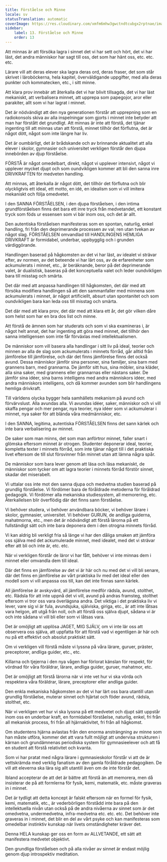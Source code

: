 ```yaml
---
title: Förståelse och Minne
locale: sv
statusTranslation: automatic
coverImage: https://res.cloudinary.com/xmfm6mhw3gwctndtcubgx2rptnae/image/upload/v1740337243/small_cover_educacion_fundamental_a051170f1c.webp
sidebar:
    label: 13. Förståelse och Minne
    order: 13
---
```

Att minnas är att försöka lagra i sinnet det vi har sett och hört, det vi har läst, det andra människor har sagt till oss, det som har hänt oss, etc. etc. etc.

Lärare vill att deras elever ska lagra deras ord, deras fraser, det som står skrivet i läroböckerna, hela kapitel, överväldigande uppgifter, med alla deras punkter och kommatecken, etc., i sitt minne.

Att klara prov innebär att återkalla det vi har blivit tillsagda, det vi har läst mekaniskt, att verbalisera minnet, att upprepa som papegojor, aror eller parakiter, allt som vi har lagrat i minnet.

Det är nödvändigt att den nya generationen förstår att upprepning som en radiokonsols skiva av alla inspelningar som gjorts i minnet inte betyder att man har förstått det grundligt. Att minnas är inte att förstå, det tjänar ingenting till att minnas utan att förstå, minnet tillhör det förflutna, det är något dött, något som inte längre har liv.

Det är oumbärligt, det är brådskande och av brinnande aktualitet att alla elever i skolor, gymnasier och universitet verkligen förstår den djupa innebörden av djup förståelse.

FÖRSTÅ är något omedelbart, direkt, något vi upplever intensivt, något vi upplever mycket djupt och som oundvikligen kommer att bli den sanna inre DRIVKRAFTEN för medveten handling.

Att minnas, att återkalla är något dött, det tillhör det förflutna och blir olyckligtvis ett ideal, ett motto, en idé, en idealism som vi vill imitera mekaniskt och följa omedvetet.

I den SANNA FÖRSTÅELSEN, i den djupa förståelsen, i den intima grundförståelsen finns det bara ett inre tryck från medvetandet, ett konstant tryck som föds ur essensen som vi bär inom oss, och det är allt.

Den autentiska förståelsen manifesteras som en spontan, naturlig, enkel handling, fri från den deprimerande processen av val; ren utan tvekan av något slag. FÖRSTÅELSEN omvandlad till HANDLINGENS HEMLIGA DRIVKRAFT är formidabel, underbar, uppbygglig och i grunden värdiggörande.

Handlingen baserad på hågkomsten av det vi har läst, av idealet vi strävar efter, av normen, av det beteende vi har lärt oss, av de erfarenheter som ackumulerats i minnet, etc., är beräknande, beror på det deprimerande valet, är dualistisk, baseras på det konceptuella valet och leder oundvikligen bara till misstag och smärta.

Det där med att anpassa handlingen till hågkomsten, det där med att försöka modifiera handlingen så att den sammanfaller med minnena som ackumulerats i minnet, är något artificiellt, absurt utan spontanitet och som oundvikligen bara kan leda oss till misstag och smärta.

Det där med att klara prov, det där med att klara ett år, det gör vilken dåre som helst som har en bra dos list och minne.

Att förstå de ämnen som har studerats och som vi ska examineras i, är något helt annat, det har ingenting att göra med minnet, det tillhör den sanna intelligensen som inte får förväxlas med intellektualismen.

De människor som vill basera alla handlingar i sitt liv på ideal, teorier och minnen av alla de slag som ackumulerats i minnets förråd, går alltid från jämförelse till jämförelse, och där det finns jämförelse finns det också avund. Dessa människor jämför sina personer, sina familjer, sina barn med grannens barn, med grannarna. De jämför sitt hus, sina möbler, sina kläder, alla sina saker, med grannens eller grannarnas eller nästans saker. De jämför sina idéer, sina barns intelligens med andra människors idéer, med andra människors intelligens, och då kommer avunden som blir handlingens hemliga drivkraft.

Till världens olycka bygger hela samhällets mekanism på avund och förvärvslust. Alla avundas alla. Vi avundas idéer, saker, människor och vi vill skaffa pengar och mer pengar, nya teorier, nya idéer som vi ackumulerar i minnet, nya saker för att blända våra medmänniskor, etc.

I den SANNA, legitima, autentiska FÖRSTÅELSEN finns det sann kärlek och inte bara verbalisering av minnet.

De saker som man minns, det som man anförtror minnet, faller snart i glömska eftersom minnet är otrogen. Studenter deponerar ideal, teorier, kompletta texter i minnets förråd, som inte tjänar något till i det praktiska livet eftersom de till slut försvinner från minnet utan att lämna några spår.

De människor som bara lever genom att läsa och läsa mekaniskt, de människor som tycker om att lagra teorier i minnets förråd förstör sinnet, skadar det miserabelt.

Vi uttalar oss inte mot den sanna djupa och medvetna studien baserad på grundlig förståelse. Vi fördömer bara de föråldrade metoderna för föråldrad pedagogik. Vi fördömer alla mekaniska studiesystem, all memorering, etc. Återkallelsen blir överflödig där det finns sann förståelse.

Vi behöver studera, vi behöver användbara böcker, vi behöver lärare i skolor, gymnasier, universitet. Vi behöver GURUN, de andliga guiderna, mahatmorna, etc., men det är nödvändigt att förstå lärorna på ett fullständigt sätt och inte bara deponera dem i den otrogna minnets förråd.

Vi kan aldrig bli verkligt fria så länge vi har den dåliga smaken att jämföra oss själva med det ackumulerade minnet, med idealet, med det vi strävar efter att bli och inte är, etc. etc.

När vi verkligen förstår de läror vi har fått, behöver vi inte minnas dem i minnet eller omvandla dem till ideal.

Där det finns en jämförelse av det vi är här och nu med det vi vill bli senare, där det finns en jämförelse av vårt praktiska liv med det ideal eller den modell som vi vill anpassa oss till, kan det inte finnas sann kärlek.

All jämförelse är avskyvärd, all jämförelse medför rädsla, avund, stolthet, etc. Rädsla för att inte uppnå det vi vill, avund på andras framsteg, stolthet eftersom vi tror oss vara överlägsna andra. Det viktiga i det praktiska liv vi lever, vare sig vi är fula, avundsjuka, själviska, giriga, etc., är att inte låtsas vara helgon, att utgå från noll, och att förstå oss själva djupt, sådana vi är och inte sådana vi vill bli eller som vi låtsas vara.

Det är omöjligt att upplösa JAGET, MIG SJÄLV, om vi inte lär oss att observera oss själva, att uppfatta för att förstå vad vi egentligen är här och nu på ett effektivt och absolut praktiskt sätt.

Om vi verkligen vill förstå måste vi lyssna på våra lärare, guruer, präster, preceptorer, andliga guider, etc., etc.

Killarna och tjejerna i den nya vågen har förlorat känslan för respekt, för vördnad för våra föräldrar, lärare, andliga guider, guruer, mahatmor, etc.

Det är omöjligt att förstå lärorna när vi inte vet hur vi ska vörda och respektera våra föräldrar, lärare, preceptorer eller andliga guider.

Den enkla mekaniska hågkomsten av det vi har lärt oss bara utantill utan grundlig förståelse, muterar sinnet och hjärtat och föder avund, rädsla, stolthet, etc.

När vi verkligen vet hur vi ska lyssna på ett medvetet och djupt sätt uppstår inom oss en underbar kraft, en formidabel förståelse, naturlig, enkel, fri från all mekanisk process, fri från all hjärnaktivitet, fri från all hågkomst.

Om studentens hjärna avlastas från den enorma ansträngning av minne som han måste utföra, kommer det att vara fullt möjligt att undervisa strukturen i kärnan och grundämnenas periodiska system för gymnasieelever och att få en student att förstå relativitet och kvanta.

Som vi har pratat med några lärare i gymnasieskolor förstår vi att de är vettskrämda med verklig fanatism av den gamla föråldrade pedagogiken. De vill att eleverna ska lära sig allt utantill även om de inte förstår det.

Ibland accepterar de att det är bättre att förstå än att memorera, men då insisterar de på att formlerna för fysik, kemi, matematik, etc. måste graveras in i minnet.

Det är tydligt att detta koncept är falskt eftersom när en formel för fysik, kemi, matematik, etc., är vederbörligen förstådd inte bara på den intellektuella nivån utan också på de andra nivåerna av sinnet som är det omedvetna, undermedvetna, infra-medvetna etc. etc. etc. Det behöver inte graveras in i minnet, det blir en del av vårt psyke och kan manifesteras som omedelbar instinktiv kunskap när livets omständigheter kräver det.

Denna HELA kunskap ger oss en form av ALLVETANDE, ett sätt att manifestera medvetet objektivt.

Den grundliga förståelsen och på alla nivåer av sinnet är endast möjlig genom djup introspektiv meditation.

